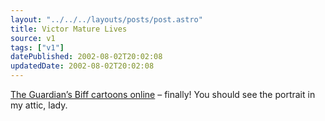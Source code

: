 ```yaml
---
layout: "../../../layouts/posts/post.astro"
title: Victor Mature Lives
source: v1
tags: ["v1"]
datePublished: 2002-08-02T20:02:08
updatedDate: 2002-08-02T20:02:08
---
```


[The Guardian&#8217;s Biff cartoons online][1] &#8211; finally! You should see the portrait in my attic, lady.

[1]: http://www.biffonline.co.uk/ "The Guardian's Biff cartoons online"
